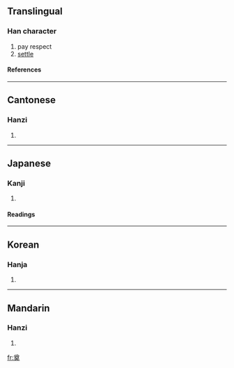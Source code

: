 ==Translingual==
===Han character===
{{Han char|rn=37|rad=大|as=09|sn=12|four=8043<sub>0</sub>|canj=廿田大 (TWK)}}
# pay respect
# [[settle]]
====References====
{{Han ref|kx=0253.050|dkj=05960|dj=0514.300|hdz=10546.060|uh=5960|ud=22880|bh=B3FE|bd=46078}}
----
==Cantonese==
===Hanzi===
{{yue-hanzi|jyut=|y=din6}}
# {{defn|Cantonese}}
----
==Japanese==
===Kanji===
{{ja-kanji|grade=|rs=大09}}
# {{defn|Japanese}} 
====Readings====
{{ja-readings|on=[[てん]] (ten), [[でん]] (den), [[てい]] (tei)|kun=[[まつる]] (matsuru), [[さだめる]] (sadameru)}}
----
==Korean==
===Hanja===
{{ko-hanja|hangeul=전|rv=jeon|mr=chŏn}}
# {{defn|Korean}}
----
==Mandarin==
===Hanzi===
{{cmn-hanzi|pin=[[diàn]] (dian4)|wg=tien<sup>4</sup>}}
# {{defn|Mandarin}}

[[fr:奠]]